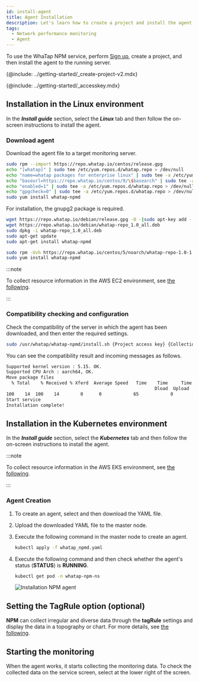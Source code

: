 ```yaml
---
id: install-agent
title: Agent Installation
description: Let's learn how to create a project and install the agent in the WhaTap monitoring service.
tags:
  - Network performance monitoring
  - Agent
---
```


To use the WhaTap NPM service, perform [Sign up](https://www.whatap.io/en/signup/), create a project, and then install the agent to the running server.

{@include: ../getting-started/_create-project-v2.mdx} 

{@include: ../getting-started/_accesskey.mdx}

## Installation in the Linux environment

In the **_Install guide_** section, select the **_Linux_** tab and then follow the on-screen instructions to install the agent.

### Download agent

Download the agent file to a target monitoring server.

<Tabs groupId="os">
<TabItem value="al" label="Amazon Linux">

```bash
sudo rpm --import https://repo.whatap.io/centos/release.gpg
echo "[whatap]" | sudo tee /etc/yum.repos.d/whatap.repo > /dev/null
echo "name=whatap packages for enterprise linux" | sudo tee -a /etc/yum.repos.d/whatap.repo > /dev/null
echo "baseurl=https://repo.whatap.io/centos/9/\$basearch" | sudo tee -a /etc/yum.repos.d/whatap.repo > /dev/null
echo "enabled=1" | sudo tee -a /etc/yum.repos.d/whatap.repo > /dev/null
echo "gpgcheck=0" | sudo tee -a /etc/yum.repos.d/whatap.repo > /dev/null
sudo yum install whatap-npmd
```

</TabItem>
<TabItem value="du" label="Debian/Ubuntu">

For installation, the gnupg2 package is required.

```bash
wget https://repo.whatap.io/debian/release.gpg -O -|sudo apt-key add -
wget https://repo.whatap.io/debian/whatap-repo_1.0_all.deb
sudo dpkg -i whatap-repo_1.0_all.deb
sudo apt-get update
sudo apt-get install whatap-npmd
```

</TabItem>
<TabItem value="rc" label="Red Hat/CentOS">

```bash
sudo rpm -Uvh https://repo.whatap.io/centos/5/noarch/whatap-repo-1.0-1.noarch.rpm
sudo yum install whatap-npmd
```

</TabItem>
</Tabs>

:::note

To collect resource information in the AWS EC2 environment, see [the following](set-aws-resource-options#set-aws-resource-ec2).

:::

### Compatibility checking and configuration

Check the compatibility of the server in which the agent has been downloaded, and then enter the required settings.

```bash
sudo /usr/whatap/whatap-npmd/install.sh {Project access key} {Collection server IP}
```

You can see the compatibility result and incoming messages as follows.

```bash
Supported kernel version : 5.15. OK.
Supported CPU Arch : aarch64, OK.
Move package files
  % Total    % Received % Xferd  Average Speed   Time    Time     Time  Current
                                                        Dload  Upload     Total   Spent    Left     Speed
100    14  100    14        0      0            65            0       --:--:-- --:--:-- --:--:--        65
Start service
Installation complete!
```

## Installation in the Kubernetes environment

In the **_Install guide_** section, select the **_Kubernetes_** tab and then follow the on-screen instructions to install the agent.

:::note

To collect resource information in the AWS EKS environment, see [the following](set-aws-resource-options#set-aws-resource-eks).

:::

### Agent Creation

1. To create an agent, select <Cmdname sid="download" className="uitext" /> and then download the YAML file.

2. Upload the downloaded YAML file to the master node.

3. Execute the following command in the master node to create an agent.

   ```bash
   kubectl apply -f whatap_npmd.yaml
   ```

4. Execute the following command and then check whether the agent's status (**STATUS**) is **RUNNING**.

   ```bash
   kubectl get pod -n whatap-npm-ns
   ```

   ![Installation NPM agent](/img/npm-k8s-check-running.png)

## Setting the TagRule option (optional)

**NPM** can collect irregular and diverse data through the **tagRule** settings and display the data in a topography or chart. For more details, see [the following](set-tagrule).

## Starting the monitoring

When the agent works, it starts collecting the monitoring data. To check the collected data on the service screen, select <Cmdname sid="MNU06848" className="uitext" /> at the lower right of the screen.
